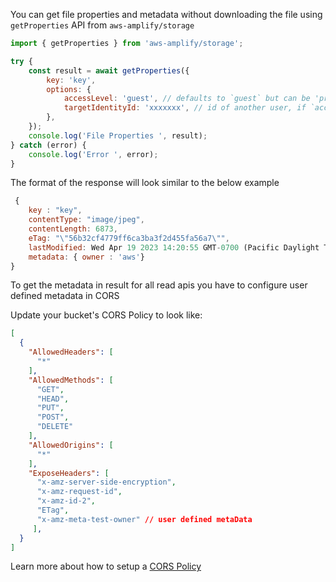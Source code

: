 You can get file properties and metadata without downloading the file using `getProperties` API from `aws-amplify/storage`

```javascript
import { getProperties } from 'aws-amplify/storage';

try {
	const result = await getProperties({
		key: 'key',
		options: {
			accessLevel: 'guest', // defaults to `guest` but can be 'private' | 'protected' | 'guest'
			targetIdentityId: 'xxxxxxx', // id of another user, if `accessLevel: protected`
		},
	});
	console.log('File Properties ', result);
} catch (error) {
	console.log('Error ', error);
}
```

The format of the response will look similar to the below example

```js
 {
    key : "key",
    contentType: "image/jpeg",
    contentLength: 6873,
    eTag: "\"56b32cf4779ff6ca3ba3f2d455fa56a7\"",
    lastModified: Wed Apr 19 2023 14:20:55 GMT-0700 (Pacific Daylight Time) {},
    metadata: { owner : 'aws'}
}

```

<Callout>
To get the metadata in result for all read apis you have to configure user defined metadata in CORS

Update your bucket's CORS Policy to look like:

```json
[
  {
    "AllowedHeaders": [
      "*"
    ],
    "AllowedMethods": [
      "GET",
      "HEAD",
      "PUT",
      "POST",
      "DELETE"
    ],
    "AllowedOrigins": [
      "*"
    ],
    "ExposeHeaders": [
      "x-amz-server-side-encryption",
      "x-amz-request-id",
      "x-amz-id-2",
      "ETag",
      "x-amz-meta-test-owner" // user defined metaData
     ],
  }
]
```
Learn more about how to setup a [CORS Policy](https://docs.amplify.aws/lib-v1/storage/getting-started/q/platform/js/#amazon-s3-bucket-cors-policy-setup)
</Callout>

